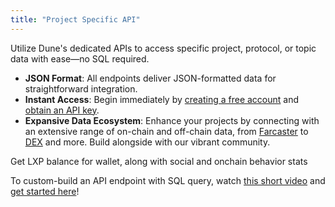 ```yaml
---
title: "Project Specific API"
---
```


Utilize Dune's dedicated APIs to access specific project, protocol, or topic data with ease—no SQL required. 


- **JSON Format**: All endpoints deliver JSON-formatted data for straightforward integration.
- **Instant Access**: Begin immediately by [creating a free account](https://dune.com/auth/register) and [obtain an API key](.././overview/authentication).
- **Expansive Data Ecosystem**: Enhance your projects by connecting with an extensive range of on-chain and off-chain data, from [Farcaster](.././farcaster/introduction) to [DEX](.././dex/endpoint/dex_pair) and more. Build alongside with our vibrant community.


<CardGroup cols={2}>
  <Card
    title="Linea LXP"
    icon="road-bridge"
    href="/api-reference/projects/endpoint/linea_lxp"
  >
    Get LXP balance for wallet, along with social and onchain behavior stats
  </Card>
  
</CardGroup>

<br/>

<Tip>To custom-build an API endpoint with SQL query, watch [this short video](https://youtu.be/o29ig849qMY) and [get started here](.././quickstart/results-eg)! </Tip>
